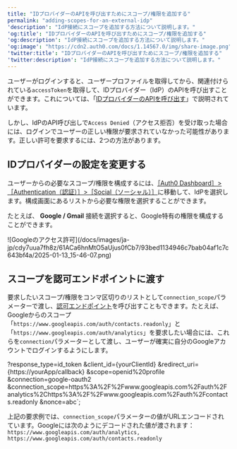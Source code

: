 ```yaml
---
title: "IDプロバイダーのAPIを呼び出すためにスコープ/権限を追加する"
permalink: "adding-scopes-for-an-external-idp"
'description': "IdP接続にスコープを追加する方法について説明します。"
'og:title': "IDプロバイダーのAPIを呼び出すためにスコープ/権限を追加する"
'og:description': "IdP接続にスコープを追加する方法について説明します。"
'og:image': "https://cdn2.auth0.com/docs/1.14567.0/img/share-image.png"
'twitter:title': "IDプロバイダーのAPIを呼び出すためにスコープ/権限を追加する"
'twitter:description': "IdP接続にスコープを追加する方法について説明します。"
---
```



ユーザーがログインすると、ユーザープロファイルを取得してから、関連付けられている`accessToken`を取得して、IDプロバイダー（<Tooltip data-tooltip-id="react-containers-DefinitionTooltip-2" href="/docs/ja-jp/glossary?term=idp" tip="IDプロバイダー（IdP）: デジタルIDを保存および管理するサービス。" cta="用語集の表示">IdP</Tooltip>）のAPIを呼び出すことができます。これについては、「[IDプロバイダーのAPIを呼び出す](/docs/ja-jp/authenticate/identity-providers/calling-an-external-idp-api)」で説明されています。

しかし、IdPのAPI呼び出しで`Access Denied`（アクセス拒否）を受け取った場合には、ログインでユーザーの正しい権限が要求されていなかった可能性があります。正しい許可を要求するには、2つの方法があります。

## IDプロバイダーの設定を変更する

ユーザーからの必要なスコープ/権限を構成するには、[［Auth0 Dashboard］>［Authentication（認証）］>［Social（ソーシャル）］](https://manage.auth0.com/#/connections/social)に移動して、IdPを選択します。構成画面にあるリストから必要な権限を選択することができます。

たとえば、 **Google / Gmail** 接続を選択すると、Google特有の権限を構成することができます。

<Frame>![Googleのアクセス許可](/docs/images/ja-jp/cdy7uua7fh8z/61ACa6hnMtO5aUjus0fCb7/93bed1134946c7bab04af1c7c643bf4a/2025-01-13_15-46-07.png)</Frame>

## スコープを認可エンドポイントに渡す

要求したいスコープ/権限をコンマ区切りのリストとして`connection_scope`パラメーターで渡し、[認可エンドポイント](/docs/ja-jp/api/authentication#login)を呼び出すこともできます。たとえば、Googleからのスコープ「`https://www.googleapis.com/auth/contacts.readonly`」と「`https://www.googleapis.com/auth/analytics`」を要求したい場合には、これらを`connection`パラメーターとして渡し、ユーザーが確実に自分のGoogleアカウントでログインするようにします。

  ?response_type=id_token
  &client_id={yourClientId}
  &redirect_uri={https://yourApp/callback}
  &scope=openid%20profile
  &connection=google-oauth2
  &connection_scope=https%3A%2F%2Fwww.googleapis.com%2Fauth%2Fanalytics%2Chttps%3A%2F%2Fwww.googleapis.com%2Fauth%2Fcontacts.readonly
  &nonce=abc`;

<AuthCodeBlock children={codeExample} language="sh" />

<Callout icon="file-lines" color="#0EA5E9" iconType="regular">

上記の要求例では、`connection_scope`パラメーターの値がURLエンコードされています。Googleには次のようにデコードされた値が渡されます：`https://www.googleapis.com/auth/analytics, https://www.googleapis.com/auth/contacts.readonly`

</Callout>

